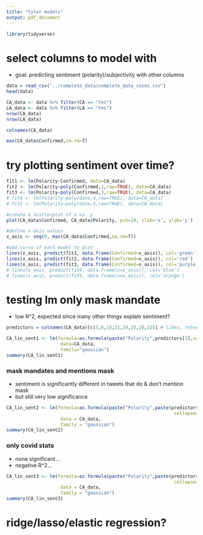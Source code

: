 ```yaml
---
title: "tyler models"
output: pdf_document
---
```


```r
library(tidyverse)
```

# select columns to model with
- goal: predicting sentiment (polarity)/subjectivity with other columns
```r
data = read_csv("../complete_data/complete_data_cases.csv")
head(data)
```
```r
CA_data <- data %>% filter(CA == "Yes")
LA_data <- data %>% filter(LA == "Yes")
nrow(CA_data)
nrow(LA_data)
```

```r
colnames(CA_data)
```
```r
max(CA_data$Confirmed,na.rm=T)
```

# try plotting sentiment over time?
```r

fit1 <- lm(Polarity~Confirmed, data=CA_data)
fit2 <- lm(Polarity~poly(Confirmed,2,raw=TRUE), data=CA_data)
fit3 <- lm(Polarity~poly(Confirmed,3,raw=TRUE), data=CA_data)
# fit4 <- lm(Polarity~poly(date,4,raw=TRUE), data=CA_data)
# fit5 <- lm(Polarity~poly(date,5,raw=TRUE), data=CA_data)

#create a scatterplot of x vs. y
plot(CA_data$Confirmed, CA_data$Polarity, pch=19, xlab='x', ylab='y')

#define x-axis values
x_axis <- seq(0, max(CA_data$Confirmed,na.rm=T))

#add curve of each model to plot
lines(x_axis, predict(fit1, data.frame(Confirmed=x_axis)), col='green')
lines(x_axis, predict(fit2, data.frame(Confirmed=x_axis)), col='red')
lines(x_axis, predict(fit3, data.frame(Confirmed=x_axis)), col='purple')
# lines(x_axis, predict(fit4, data.frame(x=x_axis)), col='blue')
# lines(x_axis, predict(fit5, data.frame(x=x_axis)), col='orange')
```


# testing lm only mask mandate
- low R^2, expected since many other things explain sentiment?
```r
predictors = colnames(CA_data)[c(5,6,15,21,24,25,26,32)] # likes, retweets, mandate, text mentions mask, confirmed cases, deaths, recovered, tested people

CA_lin_sent1 <- lm(formula=as.formula(paste("Polarity",predictors[3],sep="~")),
                    data=CA_data,
                    family="gaussian")
summary(CA_lin_sent1)
```

### mask mandates and mentions mask
- sentiment is significantly different in tweets that do & don't mention mask
- but still very low significance
```r
CA_lin_sent2 <- lm(formula=as.formula(paste("Polarity",paste(predictors[c(3,4)],
                                                              collapse="+"),sep="~")),
                    data = CA_data,
                    family = "gaussian")
summary(CA_lin_sent2)
```

### only covid stats
- none significant...
- negative R^2...
```r
CA_lin_sent3 <- lm(formula=as.formula(paste("Polarity",paste(predictors[c(5:8)],
                                                              collapse="+"),sep="~")),
                    data = CA_data,
                    family = "gaussian")
summary(CA_lin_sent3)
```

# ridge/lasso/elastic regression?
```r

```

#